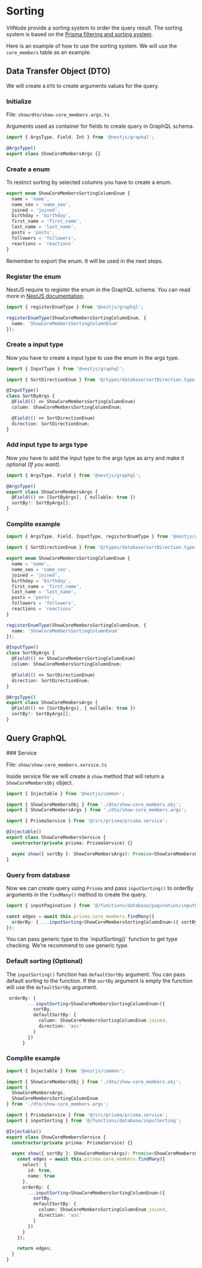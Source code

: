 # Sorting

VitNode provide a sorting system to order the query result. The sorting system is based on the [Prisma filtering and sorting system](https://www.prisma.io/docs/concepts/components/prisma-client/filtering-and-sorting).

Here is an example of how to use the sorting system. We will use the `core_members` table as an example.

## Data Transfer Object (DTO)

We will create a `DTO` to create arguments values for the query.


<Steps>

### Initialize

File: `show/dto/show-core_members.args.ts`

Arguments used as container for fields to create query in GraphQL schema.

```ts
import { ArgsType, Field, Int } from '@nestjs/graphql';

@ArgsType()
export class ShowCoreMembersArgs {}
```

### Create a enum

To restrict sorting by selected columns you have to create a enum.

```ts
export enum ShowCoreMembersSortingColumnEnum {
  name = 'name',
  name_seo = 'name_seo',
  joined = 'joined',
  birthday = 'birthday',
  first_name = 'first_name',
  last_name = 'last_name',
  posts = 'posts',
  followers = 'followers',
  reactions = 'reactions'
}
```


<Callout type="warning" emoji="⚠️">
  Remember to export the enum. It will be used in the next steps.
</Callout>

### Register the enum

NestJS require to register the enum in the GraphQL schema. You can read more in [NestJS documentation](https://docs.nestjs.com/graphql/unions-and-enums).

```ts
import { registerEnumType } from '@nestjs/graphql';

registerEnumType(ShowCoreMembersSortingColumnEnum, {
  name: 'ShowCoreMembersSortingColumnEnum'
});
```

### Create a input type

Now you have to create a input type to use the enum in the args type.

```ts
import { InputType } from '@nestjs/graphql';

import { SortDirectionEnum } from '@/types/database/sortDirection.type';

@InputType()
class SortByArgs {
  @Field(() => ShowCoreMembersSortingColumnEnum)
  column: ShowCoreMembersSortingColumnEnum;

  @Field(() => SortDirectionEnum)
  direction: SortDirectionEnum;
}
```

### Add input type to args type

Now you have to add the input type to the args type as arry and make it optional _(If you want)_.

```ts
import { ArgsType, Field } from '@nestjs/graphql';

@ArgsType()
export class ShowCoreMembersArgs {
  @Field(() => [SortByArgs], { nullable: true })
  sortBy?: SortByArgs[];
}
```

### Complite example

```ts
import { ArgsType, Field, InputType, registerEnumType } from '@nestjs/graphql';

import { SortDirectionEnum } from '@/types/database/sortDirection.type';

export enum ShowCoreMembersSortingColumnEnum {
  name = 'name',
  name_seo = 'name_seo',
  joined = 'joined',
  birthday = 'birthday',
  first_name = 'first_name',
  last_name = 'last_name',
  posts = 'posts',
  followers = 'followers',
  reactions = 'reactions'
}

registerEnumType(ShowCoreMembersSortingColumnEnum, {
  name: 'ShowCoreMembersSortingColumnEnum'
});

@InputType()
class SortByArgs {
  @Field(() => ShowCoreMembersSortingColumnEnum)
  column: ShowCoreMembersSortingColumnEnum;

  @Field(() => SortDirectionEnum)
  direction: SortDirectionEnum;
}

@ArgsType()
export class ShowCoreMembersArgs {
  @Field(() => [SortByArgs], { nullable: true })
  sortBy?: SortByArgs[];
}
```

</Steps>

## Query GraphQL

<Steps>
### Service

File: `show/show-core_members.service.ts`

Inside service file we will create a `show` method that will return a `ShowCoreMembersObj` object.

```ts
import { Injectable } from '@nestjs/common';

import { ShowCoreMembersObj } from './dto/show-core_members.obj';
import { ShowCoreMembersArgs } from './dto/show-core_members.args';

import { PrismaService } from '@/src/prisma/prisma.service';

@Injectable()
export class ShowCoreMembersService {
  constructor(private prisma: PrismaService) {}

  async show({ sortBy }: ShowCoreMembersArgs): Promise<ShowCoreMembersObj> {}
}
```

### Query from database

Now we can create query using `Prisma` and pass `inputSorting()` to orderBy arguments in the `findMany()` method to create the query.

```ts
import { inputPagination } from '@/functions/database/pagination/inputPagination';

const edges = await this.prisma.core_members.findMany({
  orderBy: { ...inputSorting<ShowCoreMembersSortingColumnEnum>({ sortBy }) }
});
```

<Callout type="info" emoji="ℹ️">
  You can pass generic type to the `inputSorting()` function to get type checking. We're recommend
  to use generic type.
</Callout>

### Default sorting (Optional)

The `inputSorting()` function has `defaultSortBy` argument. You can pass default sorting to the function. If the `sortBy` argument is empty the function will use the `defaultSortBy` argument.

```ts
 orderBy: {
        ...inputSorting<ShowCoreMembersSortingColumnEnum>({
          sortBy,
          defaultSortBy: {
            column: ShowCoreMembersSortingColumnEnum.joined,
            direction: 'asc'
          }
        })
      }
```

### Complite example

```ts
import { Injectable } from '@nestjs/common';

import { ShowCoreMembersObj } from './dto/show-core_members.obj';
import {
  ShowCoreMembersArgs,
  ShowCoreMembersSortingColumnEnum
} from './dto/show-core_members.args';

import { PrismaService } from '@/src/prisma/prisma.service';
import { inputSorting } from '@/functions/database/inputSorting';

@Injectable()
export class ShowCoreMembersService {
  constructor(private prisma: PrismaService) {}

  async show({ sortBy }: ShowCoreMembersArgs): Promise<ShowCoreMembersObj> {
    const edges = await this.prisma.core_members.findMany({
      select: {
        id: true,
        name: true
      },
      orderBy: {
        ...inputSorting<ShowCoreMembersSortingColumnEnum>({
          sortBy,
          defaultSortBy: {
            column: ShowCoreMembersSortingColumnEnum.joined,
            direction: 'asc'
          }
        })
      }
    });

    return edges;
  }
}
```

</Steps>
